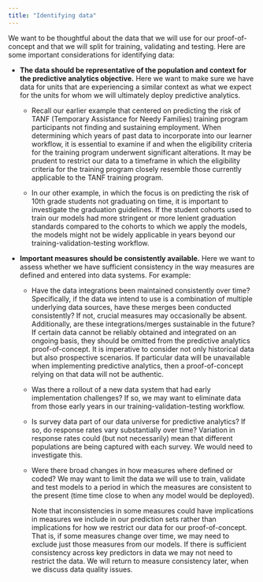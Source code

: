 ```yaml
---
title: "Identifying data"
---
```


We want to be thoughtful about the data that we will use for our proof-of-concept and that we will split for training, validating and testing. Here are some important considerations for identifying data:

-   **The data should be representative of the population and context for the predictive analytics objective.** Here we want to make sure we have data for units that are experiencing a similar context as what we expect for the units for whom we will ultimately deploy predictive analytics.

    -   Recall our earlier example that centered on predicting the risk of TANF (Temporary Assistance for Needy Families) training program participants not finding and sustaining employment. When determining which years of past data to incorporate into our learner workflow, it is essential to examine if and when the eligibility criteria for the training program underwent significant alterations. It may be prudent to restrict our data to a timeframe in which the eligibility criteria for the training program closely resemble those currently applicable to the TANF training program.

    -   In our other example, in which the focus is on predicting the risk of 10th grade students not graduating on time, it is important to investigate the graduation guidelines. If the student cohorts used to train our models had more stringent or more lenient graduation standards compared to the cohorts to which we apply the models, the models might not be widely applicable in years beyond our training-validation-testing workflow.

-   **Important measures should be consistently available.** Here we want to assess whether we have sufficient consistency in the way measures are defined and entered into data systems. For example:

    -   Have the data integrations been maintained consistently over time? Specifically, if the data we intend to use is a combination of multiple underlying data sources, have these merges been conducted consistently? If not, crucial measures may occasionally be absent. Additionally, are these integrations/merges sustainable in the future? If certain data cannot be reliably obtained and integrated on an ongoing basis, they should be omitted from the predictive analytics proof-of-concept. It is imperative to consider not only historical data but also prospective scenarios. If particular data will be unavailable when implementing predictive analytics, then a proof-of-concept relying on that data will not be authentic.

    -   Was there a rollout of a new data system that had early implementation challenges? If so, we may want to eliminate data from those early years in our training-validation-testing workflow.

    -   Is survey data part of our data universe for predictive analytics? If so, do response rates vary substantially over time? Variation in response rates could (but not necessarily) mean that different populations are being captured with each survey. We would need to investigate this.

    -   Were there broad changes in how measures where defined or coded? We may want to limit the data we will use to train, validate and test models to a period in which the measures are consistent to the present (time time close to when any model would be deployed).

        Note that inconsistencies in some measures could have implications in measures we include in our prediction sets rather than implications for how we restrict our data for our proof-of-concept. That is, if some measures change over time, we may need to exclude just those measures from our models. If there is sufficient consistency across key predictors in data we may not need to restrict the data. We will return to measure consistency later, when we discuss data quality issues.
